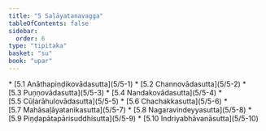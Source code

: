 ```yaml
---
title: "5 Saḷāyatanavagga"
tableOfContents: false
sidebar:
  order: 6
type: "tipitaka"
basket: "su"
book: "upar"
---
```



<DynamicBreadcrumb />



<TableOfContents book="upar" section="5">
* [5.1 Anāthapiṇḍikovādasutta](5/5-1)
* [5.2 Channovādasutta](5/5-2)
* [5.3 Puṇṇovādasutta](5/5-3)
* [5.4 Nandakovādasutta](5/5-4)
* [5.5 Cūḷarāhulovādasutta](5/5-5)
* [5.6 Chachakkasutta](5/5-6)
* [5.7 Mahāsaḷāyatanikasutta](5/5-7)
* [5.8 Nagaravindeyyasutta](5/5-8)
* [5.9 Piṇḍapātapārisuddhisutta](5/5-9)
* [5.10 Indriyabhāvanāsutta](5/5-10)
</TableOfContents>